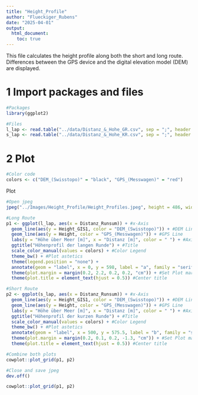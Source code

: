 ```yaml
---
title: "Height_Profile"
author: "Flueckiger_Rubens"
date: "2025-04-01"
output: 
  html_document:
    toc: true
---
```


This file calculates the height profile along both the short and long route. Differences between the GPS device and the digital elevation model (DEM) are displayed.

# 1 Import packages and files

```r
#Packages
library(ggplot2)

#Files
l_lap <- read.table("../data/Distanz_&_Hohe_GR.csv", sep = ";", header = T)
s_lap <- read.table("../data/Distanz_&_Hohe_KR.csv", sep = ";", header = T)
```

# 2 Plot

```r
#Color code
colors <- c("DEM_(Swisstopo)" = "black", "GPS_(Messwagen)" = "red")
```

Plot

```r
#Open jpeg
jpeg("../Images/Height_Profile/Height_Profiles.jpeg", height = 486, width = 1200, res = 108)

#Long Route
p1 <- ggplot(l_lap, aes(x = Distanz_Runsum)) + #x-Axis
  geom_line(aes(y = Height_GIS1, color = "DEM_(Swisstopo)")) + #DEM Line
  geom_line(aes(y = Height, color = "GPS_(Messwagen)")) + #GPS Line
  labs(y = "Höhe über Meer [m]", x = "Distanz [m]", color = " ") + #Axis Label & Legend
  ggtitle("Höhenprofil der langen Runde") + #Title
  scale_color_manual(values = colors) + #Color Legend
  theme_bw() + #Plot astetics
  theme(legend.position = "none") +
  annotate(geom = "label", x = 0, y = 598, label = "a", family = "serif", size = 6) + #Plot number
  theme(plot.margin = margin(0.2, 2.2, 0.2, 0.2, "cm")) + #Set Plot margins
  theme(plot.title = element_text(hjust = 0.5)) #Center title

#Short Route
p2 <- ggplot(s_lap, aes(x = Distanz_Runsum)) + #x-Axis
  geom_line(aes(y = Height_GIS1, color = "DEM_(Swisstopo)")) + #DEM Line
  geom_line(aes(y = Height, color = "GPS_(Messwagen)")) + #GPS Line
  labs(y = "Höhe über Meer [m]", x = "Distanz [m]", color = " ") + #Axis Label & Legend
  ggtitle("Höhenprofil der kurzen Runde") + #Title
  scale_color_manual(values = colors) + #Color Legend
  theme_bw() + #Plot astetics
  annotate(geom = "label", x = 500, y = 575.5, label = "b", family = "serif", size = 6) + #Plot number
  theme(plot.margin = margin(0.2, 0.1, 0.2, -1.3, "cm")) + #Set Plot margins
  theme(plot.title = element_text(hjust = 0.5)) #Center title

#Combine both plots
cowplot::plot_grid(p1, p2)

#Close and save jpeg
dev.off()
```
```r
cowplot::plot_grid(p1, p2)
```

